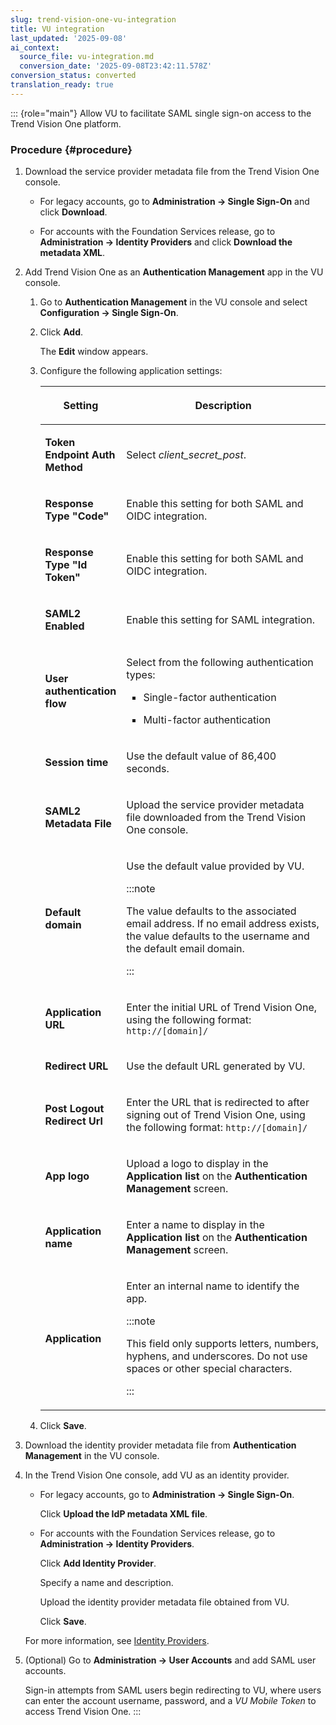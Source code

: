 ```yaml
---
slug: trend-vision-one-vu-integration
title: VU integration
last_updated: '2025-09-08'
ai_context:
  source_file: vu-integration.md
  conversion_date: '2025-09-08T23:42:11.578Z'
conversion_status: converted
translation_ready: true
---
```


::: {role="main"}
Allow VU to facilitate SAML single sign-on access to the Trend Vision One platform.

### Procedure {#procedure}

1.  Download the service provider metadata file from the Trend Vision One console.

    - For legacy accounts, go to **Administration → Single Sign-On** and click **Download**.

    - For accounts with the Foundation Services release, go to **Administration → Identity Providers** and click **Download the metadata XML**.

2.  Add Trend Vision One as an **Authentication Management** app in the VU console.

    1.  Go to **Authentication Management** in the VU console and select **Configuration → Single Sign-On**.

    2.  Click **Add**.

        The **Edit** window appears.

    3.  Configure the following application settings:

        <table>
        <colgroup>
        <col style="width: 25%" />
        <col style="width: 75%" />
        </colgroup>
        <thead>
        <tr>
        <th><p>Setting</p></th>
        <th><p>Description</p></th>
        </tr>
        </thead>
        <tbody>
        <tr>
        <td><p><strong>Token Endpoint Auth Method</strong></p></td>
        <td><p>Select <em>client_secret_post</em>.</p></td>
        </tr>
        <tr>
        <td><p><strong>Response Type "Code"</strong></p></td>
        <td><p>Enable this setting for both SAML and OIDC integration.</p></td>
        </tr>
        <tr>
        <td><p><strong>Response Type "Id Token"</strong></p></td>
        <td><p>Enable this setting for both SAML and OIDC integration.</p></td>
        </tr>
        <tr>
        <td><p><strong>SAML2 Enabled</strong></p></td>
        <td><p>Enable this setting for SAML integration.</p></td>
        </tr>
        <tr>
        <td><p><strong>User authentication flow</strong></p></td>
        <td><p>Select from the following authentication types:</p>
        <ul>
        <li><p>Single-factor authentication</p></li>
        <li><p>Multi-factor authentication</p></li>
        </ul></td>
        </tr>
        <tr>
        <td><p><strong>Session time</strong></p></td>
        <td><p>Use the default value of 86,400 seconds.</p></td>
        </tr>
        <tr>
        <td><p><strong>SAML2 Metadata File</strong></p></td>
        <td><p>Upload the service provider metadata file downloaded from the Trend Vision One console.</p></td>
        </tr>
        <tr>
        <td><p><strong>Default domain</strong></p></td>
        <td><p>Use the default value provided by VU.</p>
        

        :::note
        
        <p>The value defaults to the associated email address. If no email address exists, the value defaults to the username and the default email domain.</p>
        

        :::

        </td>
        </tr>
        <tr>
        <td><p><strong>Application URL</strong></p></td>
        <td><p>Enter the initial URL of Trend Vision One, using the following format: <code>http://[domain]/</code></p></td>
        </tr>
        <tr>
        <td><p><strong>Redirect URL</strong></p></td>
        <td><p>Use the default URL generated by VU.</p></td>
        </tr>
        <tr>
        <td><p><strong>Post Logout Redirect Url</strong></p></td>
        <td><p>Enter the URL that is redirected to after signing out of Trend Vision One, using the following format: <code>http://[domain]/</code></p></td>
        </tr>
        <tr>
        <td><p><strong>App logo</strong></p></td>
        <td><p>Upload a logo to display in the <strong>Application list</strong> on the <strong>Authentication Management</strong> screen.</p></td>
        </tr>
        <tr>
        <td><p><strong>Application name</strong></p></td>
        <td><p>Enter a name to display in the <strong>Application list</strong> on the <strong>Authentication Management</strong> screen.</p></td>
        </tr>
        <tr>
        <td><p><strong>Application</strong></p></td>
        <td><p>Enter an internal name to identify the app.</p>
        

        :::note
        
        <p>This field only supports letters, numbers, hyphens, and underscores. Do not use spaces or other special characters.</p>
        

        :::

        </td>
        </tr>
        </tbody>
        </table>

    4.  Click **Save**.

3.  Download the identity provider metadata file from **Authentication Management** in the VU console.

4.  In the Trend Vision One console, add VU as an identity provider.

    - For legacy accounts, go to **Administration → Single Sign-On**.

      Click **Upload the IdP metadata XML file**.

    - For accounts with the Foundation Services release, go to **Administration → Identity Providers**.

      Click **Add Identity Provider**.

      Specify a name and description.

      Upload the identity provider metadata file obtained from VU.

      Click **Save**.

    For more information, see [Identity Providers](identity-providers.mdx).

5.  (Optional) Go to **Administration → User Accounts** and add SAML user accounts.

    Sign-in attempts from SAML users begin redirecting to VU, where users can enter the account username, password, and a *VU Mobile Token* to access Trend Vision One.
:::
